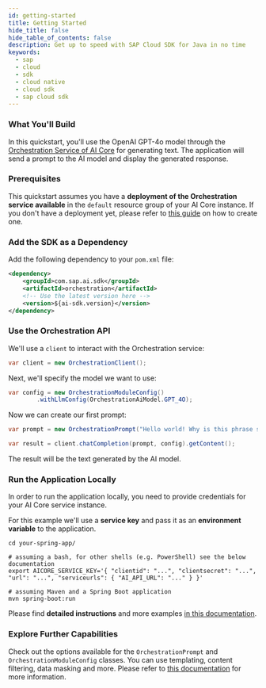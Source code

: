 ```yaml
---
id: getting-started
title: Getting Started
hide_title: false
hide_table_of_contents: false
description: Get up to speed with SAP Cloud SDK for Java in no time
keywords:
  - sap
  - cloud
  - sdk
  - cloud native
  - cloud sdk
  - sap cloud sdk
---
```


### What You'll Build

In this quickstart, you'll use the OpenAI GPT-4o model through the [Orchestration Service of AI Core](https://help.sap.com/docs/sap-ai-core/sap-ai-core-service-guide/orchestration) for generating text.
The application will send a prompt to the AI model and display the generated response.

### Prerequisites

This quickstart assumes you have a **deployment of the Orchestration service available** in the `default` resource group of your AI Core instance.
If you don't have a deployment yet, please refer to [this guide](https://help.sap.com/docs/sap-ai-core/sap-ai-core-service-guide/create-deployment-for-orchestration) on how to create one.

### Add the SDK as a Dependency

Add the following dependency to your `pom.xml` file:

```xml
<dependency>
    <groupId>com.sap.ai.sdk</groupId>
    <artifactId>orchestration</artifactId>
    <!-- Use the latest version here -->
    <version>${ai-sdk.version}</version>
</dependency>
```

### Use the Orchestration API

We'll use a `client` to interact with the Orchestration service:

```java
var client = new OrchestrationClient();
```

Next, we'll specify the model we want to use:

```java
var config = new OrchestrationModuleConfig()
        .withLlmConfig(OrchestrationAiModel.GPT_4O);
```

Now we can create our first prompt:

```java
var prompt = new OrchestrationPrompt("Hello world! Why is this phrase so famous?");

var result = client.chatCompletion(prompt, config).getContent();
```

The result will be the text generated by the AI model.

### Run the Application Locally

In order to run the application locally, you need to provide credentials for your AI Core service instance.

For this example we'll use a **service key** and pass it as an **environment variable** to the application.

```shell
cd your-spring-app/

# assuming a bash, for other shells (e.g. PowerShell) see the below documentation
export AICORE_SERVICE_KEY='{ "clientid": "...", "clientsecret": "...", "url": "...", "serviceurls": { "AI_API_URL": "..." } }'

# assuming Maven and a Spring Boot application
mvn spring-boot:run
```

Please find **detailed instructions** and more examples [in this documentation](guides/connecting-to-ai-core#using-the-aicore_service_key-environment-variable).

### Explore Further Capabilities

Check out the options available for the `OrchestrationPrompt` and `OrchestrationModuleConfig` classes.
You can use templating, content filtering, data masking and more.
Please refer to [this documentation](guides/orchestration-chat-completion) for more information.
